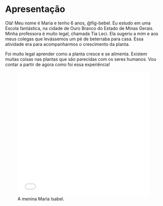 # Apresentação

Olá! Meu nome é Maria e tenho 6 anos, @fig-bebel. Eu estudo em uma Escola fantástica, na cidade de Ouro Branco do Estado de Minas Gerais. Minha professora é muito legal, chamada Tia Leci. Ela sugeriu a mim e aos meus colegas que levássemos um
pé de beterraba para casa. Essa atividade era para acompanharmos o crescimento da planta.

Foi muito legal aprender como a planta cresce e se alimenta. Existem muitas coisas nas plantas
que são parecidas com os seres humanos. Vou contar a partir de agora como foi essa experiência!

![A menina Maria Isabel.](images/bebel-eps-converted-to.pdf){#fig-bebel width="100%" height="400" zoom="100%"}